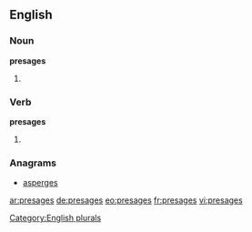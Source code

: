 ==English==

===Noun===
'''presages'''

# {{plural of|presage}}

===Verb===
'''presages'''

# {{third-person singular of|presage}}

===Anagrams===
* [[asperges#English|asperges]]

[[Category:English plurals]]

[[ar:presages]]
[[de:presages]]
[[eo:presages]]
[[fr:presages]]
[[vi:presages]]